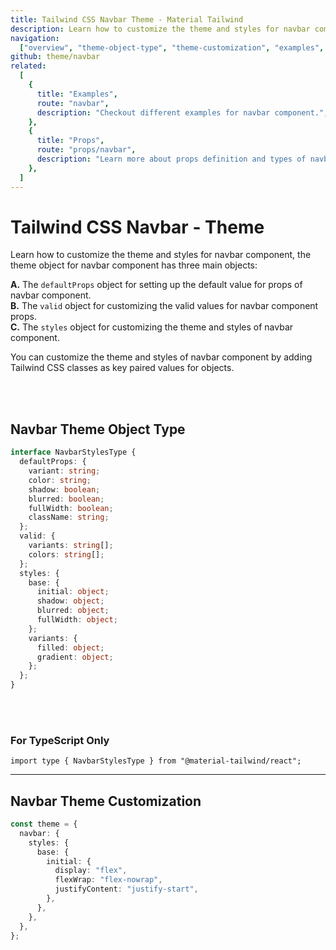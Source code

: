 ```yaml
---
title: Tailwind CSS Navbar Theme - Material Tailwind
description: Learn how to customize the theme and styles for navbar component.
navigation:
  ["overview", "theme-object-type", "theme-customization", "examples", "props"]
github: theme/navbar
related:
  [
    {
      title: "Examples",
      route: "navbar",
      description: "Checkout different examples for navbar component.",
    },
    {
      title: "Props",
      route: "props/navbar",
      description: "Learn more about props definition and types of navbar component.",
    },
  ]
---
```


# Tailwind CSS Navbar - Theme

<span id="overview" className="scroll-mt-48" />

Learn how to customize the theme and styles for navbar component, the theme object for navbar component has three main objects:

**A.** The <Code>defaultProps</Code> object for setting up the default value for props of navbar component.<br />
**B.** The <Code>valid</Code> object for customizing the valid values for navbar component props.<br />
**C.** The <Code>styles</Code> object for customizing the theme and styles of navbar component.<br />

You can customize the theme and styles of navbar component by adding Tailwind CSS classes as key paired values for objects.

<br />
<br />

## Navbar Theme Object Type

<span id="theme-object-type" className="scroll-mt-48" />

```ts
interface NavbarStylesType {
  defaultProps: {
    variant: string;
    color: string;
    shadow: boolean;
    blurred: boolean;
    fullWidth: boolean;
    className: string;
  };
  valid: {
    variants: string[];
    colors: string[];
  };
  styles: {
    base: {
      initial: object;
      shadow: object;
      blurred: object;
      fullWidth: object;
    };
    variants: {
      filled: object;
      gradient: object;
    };
  };
}
```

<br />
<br />

### For TypeScript Only

```tsx
import type { NavbarStylesType } from "@material-tailwind/react";
```

---

## Navbar Theme Customization

<span id="theme-customization" className="scroll-mt-48" />

```ts
const theme = {
  navbar: {
    styles: {
      base: {
        initial: {
          display: "flex",
          flexWrap: "flex-nowrap",
          justifyContent: "justify-start",
        },
      },
    },
  },
};
```

<span id="examples" className="scroll-mt-48" />
<span id="props" className="scroll-mt-48" />
